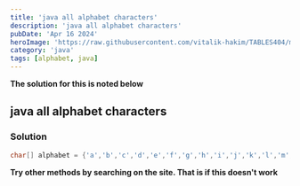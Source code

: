 ```yaml
---
title: 'java all alphabet characters'
description: 'java all alphabet characters'
pubDate: 'Apr 16 2024'
heroImage: 'https://raw.githubusercontent.com/vitalik-hakim/TABLES404/main/error_b/java.png'
category: 'java'
tags: [alphabet, java]
---
```


**The solution for this is noted below**

## java all alphabet characters

### Solution

```java
char[] alphabet = {'a','b','c','d','e','f','g','h','i','j','k','l','m','n','o','p','q','r','s','t','u','v','w','x','y','z'};
```

**Try other methods by searching on the site. That is if this doesn't work**
